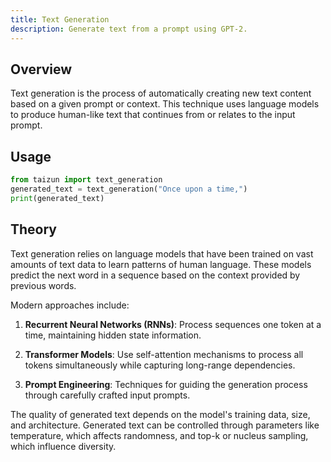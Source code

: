 ```yaml
---
title: Text Generation
description: Generate text from a prompt using GPT-2.
---
```


## Overview

Text generation is the process of automatically creating new text content based on a given prompt or context. This technique uses language models to produce human-like text that continues from or relates to the input prompt.

## Usage

```python
from taizun import text_generation
generated_text = text_generation("Once upon a time,")
print(generated_text)
```

## Theory

Text generation relies on language models that have been trained on vast amounts of text data to learn patterns of human language. These models predict the next word in a sequence based on the context provided by previous words.

Modern approaches include:

1. **Recurrent Neural Networks (RNNs)**: Process sequences one token at a time, maintaining hidden state information.

2. **Transformer Models**: Use self-attention mechanisms to process all tokens simultaneously while capturing long-range dependencies.

3. **Prompt Engineering**: Techniques for guiding the generation process through carefully crafted input prompts.

The quality of generated text depends on the model's training data, size, and architecture. Generated text can be controlled through parameters like temperature, which affects randomness, and top-k or nucleus sampling, which influence diversity.